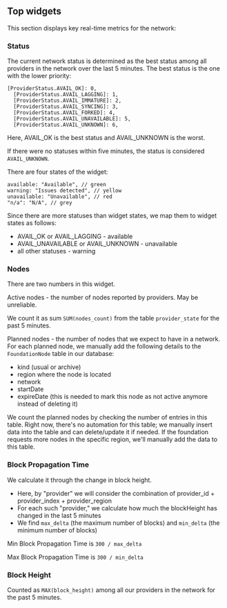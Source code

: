 ## Top widgets

This section displays key real-time metrics for the network:

### Status

The current network status is determined as the best status among all providers in the network over the last 5 minutes. The best status is the one with the lower priority:

```
[ProviderStatus.AVAIL_OK]: 0,
  [ProviderStatus.AVAIL_LAGGING]: 1,
  [ProviderStatus.AVAIL_IMMATURE]: 2,
  [ProviderStatus.AVAIL_SYNCING]: 3,
  [ProviderStatus.AVAIL_FORKED]: 4,
  [ProviderStatus.AVAIL_UNAVAILABLE]: 5,
  [ProviderStatus.AVAIL_UNKNOWN]: 6,
```

Here, AVAIL_OK is the best status and AVAIL_UNKNOWN is the worst.

If there were no statuses within five minutes, the status is considered `AVAIL_UNKNOWN`.

There are four states of the widget:

```
available: "Available", // green
warning: "Issues detected", // yellow
unavailable: "Unavailable", // red
"n/a": "N/A", // grey
```

Since there are more statuses than widget states, we map them to widget states as follows:

- AVAIL_OK or AVAIL_LAGGING - available
- AVAIL_UNAVAILABLE or AVAIL_UNKNOWN - unavailable
- all other statuses - warning

### ️Nodes

There are two numbers in this widget.

Active nodes - the number of nodes reported by providers. May be unreliable.

We count it as sum `SUM(nodes_count)` from the table `provider_state` for the past 5 minutes.

Planned nodes - the number of nodes that we expect to have in a network. For each planned node, we manually add the following details to the `FoundationNode` table in our database:

- kind (usual or archive)
- region where the node is located
- network
- startDate
- expireDate (this is needed to mark this node as not active anymore instead of deleting it)

We count the planned nodes by checking the number of entries in this table.
Right now, there's no automation for this table; we manually insert data into the table and can delete/update it if needed.
If the foundation requests more nodes in the specific region, we'll manually add the data to this table.

### Block Propagation Time

We calculate it through the change in block height.

- Here, by "provider" we will consider the combination of provider_id + provider_index + provider_region
- For each such "provider," we calculate how much the blockHeight has changed in the last 5 minutes
- We find `max_delta` (the maximum number of blocks) and `min_delta` (the minimum number of blocks)

Min Block Propagation Time is `300 / max_delta`

Max Block Propagation Time is `300 / min_delta`

### Block Height

Counted as `MAX(block_height)` among all our providers in the network for the past 5 minutes.

